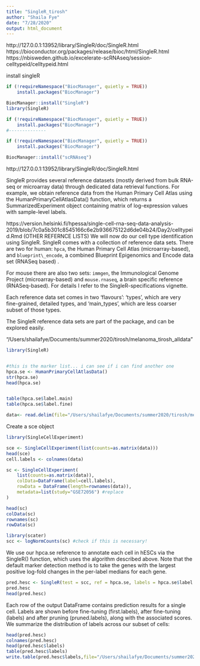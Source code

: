 ```yaml
---
title: "SingleR_tirosh"
author: "Shaila Fye"
date: "7/28/2020"
output: html_document
---
```


http://127.0.0.1:13952/library/SingleR/doc/SingleR.html
https://bioconductor.org/packages/release/bioc/html/SingleR.html
https://nbisweden.github.io/excelerate-scRNAseq/session-celltypeid/celltypeid.html

install singleR
```r
if (!requireNamespace("BiocManager", quietly = TRUE))
    install.packages("BiocManager")

BiocManager::install("SingleR")
library(SingleR)

if (!requireNamespace("BiocManager", quietly = TRUE))
    install.packages("BiocManager")
#--------------

if (!requireNamespace("BiocManager", quietly = TRUE))
    install.packages("BiocManager")

BiocManager::install("scRNAseq")

```

http://127.0.0.1:13952/library/SingleR/doc/SingleR.html

SingleR provides several reference datasets (mostly derived from bulk RNA-seq or microarray data) through dedicated data retrieval functions. For example, we obtain reference data from the Human Primary Cell Atlas using the HumanPrimaryCellAtlasData() function, which returns a SummarizedExperiment object containing matrix of log-expression values with sample-level labels.

https://version.helsinki.fi/hpessa/single-cell-rna-seq-data-analysis-2019/blob/7c0a5b301c8545166c6e2b936675122d6de04b24/Day2/celltypeid.Rmd (OTHER REFERNCE LISTS)
We will now do our cell type identification using SingleR. SingleR
comes with a collection of reference data sets. There are two for human:
`hpca`, the Human Primary Cell Atlas (microarray-based), and
`blueprint\_encode`, a combined Blueprint Epigenomics and Encode data
set (RNASeq based) .

For mouse there are also two sets: `immgen`, the Immunological Genome
Project (microarray-based) and `mouse.rnaseq`, a brain specific reference
(RNASeq-based). For details I refer to the SingleR-specifications
vignette.

Each reference data set comes in two 'flavours': 'types', which are very
fine-grained, detailed types, and 'main_types', which are less coarser
subset of those types.

The SingleR reference data sets are part of the package, and can be
explored easily.


"/Users/shailafye/Documents/summer2020/tirosh/melanoma_tirosh_alldata"
```r
library(SingleR)


#this is the marker list... i can see if i can find another one
hpca.se <- HumanPrimaryCellAtlasData()
str(hpca.se)
head(hpca.se)


table(hpca.se$label.main)
table(hpca.se$label.fine)

data<- read.delim(file="/Users/shailafye/Documents/summer2020/tirosh/melanoma_tirosh_alldata", sep = "\t")


```


Create a sce object

```r
library(SingleCellExperiment)

sce <- SingleCellExperiment(list(counts=as.matrix(data)))
head(sce)
cell.labels <- colnames(data)

sc <- SingleCellExperiment(
    list(counts=as.matrix(data)),
    colData=DataFrame(label=cell.labels),
    rowData = DataFrame(length=rownames(data)),
    metadata=list(study="GSE72056") #replace
)

head(sc)
colData(sc)
rownames(sc)
rowData(sc)

library(scater)
scc <- logNormCounts(sc) #check if this is necessary!

```
We use our hpca.se reference to annotate each cell in hESCs via the SingleR() function, which uses the algorithm described above. Note that the default marker detection method is to take the genes with the largest positive log-fold changes in the per-label medians for each gene.



```r
pred.hesc <- SingleR(test = scc, ref = hpca.se, labels = hpca.se$label.main) #2-3 minutes to run
pred.hesc
head(pred.hesc)
```

Each row of the output DataFrame contains prediction results for a single cell. Labels are shown before fine-tuning (first.labels), after fine-tuning (labels) and after pruning (pruned.labels), along with the associated scores. We summarize the distribution of labels across our subset of cells:

```r
head(pred.hesc)
colnames(pred.hesc)
head(pred.hesc$labels)
table(pred.hesc$labels)
write.table(pred.hesc$labels,file="/Users/shailafye/Documents/summer2020/tirosh/Tirosh_celltype_singleR", sep = "\t")

```

